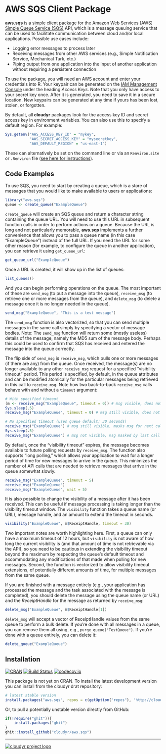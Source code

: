 # AWS SQS Client Package #

**aws.sqs** is a simple client package for the Amazon Web Services (AWS) [Simple Queue Service (SQS)](http://aws.amazon.com/sqs/) API, which is a message queuing service that can be used to facilitate communication between cloud and/or local applications. Possible use cases include:

 - Logging error messages to process later
 - Receiving messages from other AWS services (e.g., Simple Notification Service, Mechanical Turk, etc.)
 - Piping output from one application into the input of another application without requiring a persistent connection

To use the package, you will need an AWS account and enter your credentials into R. Your keypair can be generated on the [IAM Management Console](https://console.aws.amazon.com/iam/home?#security_credential) under the heading *Access Keys*. Note that you only have access to your secret key once. After it is generated, you need to save it in a secure location. New keypairs can be generated at any time if yours has been lost, stolen, or forgotten. 

By default, all **cloudyr** packages look for the access key ID and secret access key in environment variables. You can also use this to specify a default region. For example:

```R
Sys.getenv("AWS_ACCESS_KEY_ID" = "mykey",
           "AWS_SECRET_ACCESS_KEY" = "mysecretkey",
           "AWS_DEFAULT_REGION" = "us-east-1")
```

These can alternatively be set on the command line or via an `Renviron.site` or `.Renviron` file ([see here for instructions](http://cran.r-project.org/web/packages/httr/vignettes/api-packages.html)).


## Code Examples ##

To use SQS, you need to start by creating a queue, which is a store of messages that you would like to make available to users or applications:

```r
library("aws.sqs")
queue <- create_queue("ExampleQueue")
```

`create_queue` will create an SQS queue and return a character string containing the queue URL. You will need to use this URL in subsequent function calls in order to perform actions on a queue. Because the URL is long and not particularly memorable, **aws.sqs** implements a further convenience that allows you to pass a queue name (in this case "ExampleQueue") instead of the full URL. If you need the URL for some other reason (for example, to configure the queue in another application), you can retrieve it using `get_queue_url`:

```r
get_queue_url("ExampleQueue")
```

Once a URL is created, it will show up in the list of queues:

```r
list_queues()
```

And you can begin performing operations on the queue. The most important of these are `send_msg` (to put a message into the queue), `receive_msg` (to retrieve one or more messages from the queue), and `delete_msg` (to delete a message once it is no longer needed in the queue).

```r
send_msg("ExampleQueue", "This is a test message")
```

The `send_msg` function is also vectorized, so that you can send multiple messages in the same call simply by specifying a vector of message bodies. Note: The `send_msg` function will return some (mostly useless) details of the message, namely the MD5 sum of the message body. Perhaps this could be used to confirm that SQS has received and entered the message into the queue correctly.

The flip side of `send_msg` is `receive_msg`, which pulls one or more messages (if there are any) from the queue. Once received, the message(s) are no longer available to any other `receive_msg` request for a specified "visibility timeout" period. This period is specified, by default, in the queue attributes and can be modified atomically for the particular messages being retrieved in this call to `receive_msg`. Note how two back-to-back `receive_msg` calls behave with and without a `timeout` argument:

```r
# With specified timeout
(m <- receive_msg("ExampleQueue", timeout = 0)) # msg visible, does not mask msg for next call
Sys.sleep(.5)
receive_msg("ExampleQueue", timeout = 0) # msg still visible, does not mask msg for next call

# No specified timeout (uses queue default; 30 seconds)
receive_msg("ExampleQueue") # msg still visible, masks msg for next call
Sys.sleep(.5)
receive_msg("ExampleQueue") # msg not visible, msg masked by last call
```

By default, once the "visibility timeout" expires, the message becomes available to future polling requests by `receive_msg`. The function also supports "long polling," which allows your application to wait for a longer period of time for new messages to arrive in the queue. This minimizes the number of API calls that are needed to retrieve messages that arrive in the queue somewhat slowly.

```r
receive_msg("ExampleQueue", timeout = 5)
receive_msg("ExampleQueue")
receive_msg("ExampleQueue", wait = 5)
```

It is also possible to change the visibility of a message after it has been received. This can be useful if message processing is taking longer than the visibility timeout window. The `visibility` function takes a queue name (or URL), message handle, and an amount to extend the timeout in seconds.

```r
visibility("ExampleQueue", m$ReceiptHandle, timeout = 30)
```

Two important notes are worth highlighting here. First, a queue can only have a maximum timeout of 12 hours, but `visibility` is not aware of how long the current visibility is (and that amount of time is not retrievable via the API), so you need to be cautious in extending the visibility timeout beyond the maximum by respecting the queue's default timeout and accommodating any modifications of that made when polling for new messages. Second, the function is vectorized to allow visibility timeout extensions, of potentially different amounts of time, for multiple messages from the same queue.

If you are finished with a message entirely (e.g., your application has processed the message and the task associated with the message is completed), you should delete the message using the queue name (or URL) and the *ReceiptHandle* for the message as returned by `receive_msg`:

```r
delete_msg("ExampleQueue", m$ReceiptHandle[1])
```

`delete_msg` will accept a vector of ReceiptHandle values from the same queue to perform a bulk delete. If you're done with all messages in a queue, you can remove them all using, e.g., `purge_queue("TestQueue")`. If you're done with a queue entirely, you can delete it:

```r
delete_queue("ExampleQueue")
```

## Installation ##

[![CRAN](http://www.r-pkg.org/badges/version/aws.sqs)](http://cran.r-project.org/package=aws.sqs)
[![Build Status](https://travis-ci.org/cloudyr/aws.sqs.png?branch=master)](https://travis-ci.org/cloudyr/aws.sqs)
[![codecov.io](http://codecov.io/github/cloudyr/aws.sqs/coverage.svg?branch=master)](http://codecov.io/github/cloudyr/aws.sqs?branch=master)

This package is not yet on CRAN. To install the latest development version you can install from the cloudyr drat repository:

```R
# latest stable version
install.packages("aws.sqs", repos = c(getOption("repos"), "http://cloudyr.github.io/drat"))
```

Or, to pull a potentially unstable version directly from GitHub:

```R
if(!require("ghit")){
    install.packages("ghit")
}
ghit::install_github("cloudyr/aws.sqs")
```

---
[![cloudyr project logo](http://i.imgur.com/JHS98Y7.png)](https://github.com/cloudyr)
